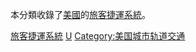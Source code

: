 本分類收錄了[[美國|美國]]的[[旅客捷運系統|旅客捷運系統]]。

[[Category:美國鐵路客運|旅客捷運系統]]
[[Category:各國旅客捷運系統|U]]
[[Category:美国城市轨道交通|Category:美国城市轨道交通]]